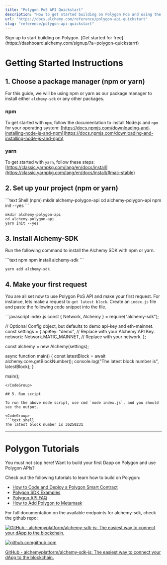 ```yaml
---
title: "Polygon PoS API Quickstart"
description: "How to get started building on Polygon PoS and using the JSON-RPC API"
url: "https://docs.alchemy.com/reference/polygon-api-quickstart"
slug: "reference/polygon-api-quickstart"
---
```


<Tip title="Don’t have an API key?" icon="star">
  Sign up to start building on Polygon. [Get started for free](https://dashboard.alchemy.com/signup/?a=polygon-quickstarrt)
</Tip>

# Getting Started Instructions

## 1. Choose a package manager (npm or yarn)

For this guide, we will be using npm or yarn as our package manager to install either `alchemy-sdk` or any other packages.

### npm

To get started with `npm`, follow the documentation to install Node.js and `npm` for your operating system: [https://docs.npmjs.com/downloading-and-installing-node-js-and-npm](https://docs.npmjs.com/downloading-and-installing-node-js-and-npm)

### yarn

To get started with `yarn`, follow these steps: [https://classic.yarnpkg.com/lang/en/docs/install](https://classic.yarnpkg.com/lang/en/docs/install/#mac-stable)

## 2. Set up your project (npm or yarn)

<CodeGroup>
  ```text Shell (npm)
  mkdir alchemy-polygon-api
  cd alchemy-polygon-api
  npm init --yes
  ```

  ```text Shell (yarn)
  mkdir alchemy-polygon-api
  cd alchemy-polygon-api
  yarn init --yes
  ```
</CodeGroup>

## 3. Install Alchemy-SDK

Run the following command to install the Alchemy SDK with npm or yarn.

<CodeGroup>
  ```text npm
  npm install alchemy-sdk
  ```

  ```text yarn
  yarn add alchemy-sdk
  ```
</CodeGroup>

## 4. Make your first request

You are all set now to use Polygon PoS API and make your first request. For instance, lets make a request to `get latest block`. Create an `index.js` file and paste the following code snippet into the file.

<CodeGroup>
  ```javascript index.js
  const { Network, Alchemy } = require("alchemy-sdk");

  // Optional Config object, but defaults to demo api-key and eth-mainnet.
  const settings = {
    apiKey: "demo", // Replace with your Alchemy API Key.
    network: Network.MATIC_MAINNET, // Replace with your network.
  };

  const alchemy = new Alchemy(settings);

  async function main() {
    const latestBlock = await alchemy.core.getBlockNumber();
    console.log("The latest block number is", latestBlock);
  }

  main();
  ```
</CodeGroup>

## 5. Run script

To run the above node script, use cmd `node index.js`, and you should see the output.

<CodeGroup>
  ```text shell
  The latest block number is 36250231
  ```
</CodeGroup>

***

# Polygon Tutorials

You must not stop here! Want to build your first Dapp on Polygon and use Polygon APIs?

Check out the following tutorials to learn how to build on Polygon:

* [How to Code and Deploy a Polygon Smart Contract](/docs/how-to-code-and-deploy-a-polygon-smart-contract)
* [Polygon SDK Examples](/reference/polygon-sdk-examples)
* [Polygon API FAQ](/reference/polygon-api-faq)
* [How to Add Polygon to Metamask](/docs/how-to-add-polygon-to-metamask)

For full documentation on the available endpoints for alchemy-sdk, check the github repo:

[![GitHub - alchemyplatform/alchemy-sdk-js: The easiest way to connect your dApp to the blockchain.](alchemy-sdk-js.png)](https://github.com/alchemyplatform/alchemy-sdk-js)

[![github.com](favicon.ico)github.com](https://github.com/alchemyplatform/alchemy-sdk-js)

[GitHub - alchemyplatform/alchemy-sdk-js: The easiest way to connect your dApp to the blockchain.](https://github.com/alchemyplatform/alchemy-sdk-js)
